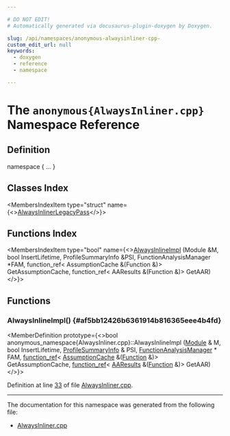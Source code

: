```yaml
---

# DO NOT EDIT!
# Automatically generated via docusaurus-plugin-doxygen by Doxygen.

slug: /api/namespaces/anonymous-alwaysinliner-cpp-
custom_edit_url: null
keywords:
  - doxygen
  - reference
  - namespace

---
```





# The `anonymous{AlwaysInliner.cpp}` Namespace Reference

<DoxygenPage pluginConfig={pluginConfig}>



## Definition

<CodeBlock>namespace &#123; ... &#125;</CodeBlock>

## Classes Index

<MembersIndex>

<MembersIndexItem
  type="struct"
  name={<><a href="/docs/api/structs/anonymous-namespace-alwaysinliner-cpp-/alwaysinlinerlegacypass">AlwaysInlinerLegacyPass</a></>}>
</MembersIndexItem>

</MembersIndex>

## Functions Index

<MembersIndex>

<MembersIndexItem
  type="bool"
  name={<><a href="#af5bb12426b6361914b816365eee4b4fd">AlwaysInlineImpl</a> (Module &amp;M, bool InsertLifetime, ProfileSummaryInfo &amp;PSI, FunctionAnalysisManager &#42;FAM, function&#95;ref&lt; AssumptionCache &amp;(Function &amp;)&gt; GetAssumptionCache, function&#95;ref&lt; AAResults &amp;(Function &amp;)&gt; GetAAR)</>}>
</MembersIndexItem>

</MembersIndex>


<SectionDefinition>

## Functions

### AlwaysInlineImpl() {#af5bb12426b6361914b816365eee4b4fd}

<MemberDefinition
  prototype={<>bool anonymous&#95;namespace&#123;AlwaysInliner.cpp&#125;::AlwaysInlineImpl (<a href="/docs/api/classes/llvm/module">Module</a> &amp; M, bool InsertLifetime, <a href="/docs/api/classes/llvm/profilesummaryinfo">ProfileSummaryInfo</a> &amp; PSI, <a href="/docs/api/namespaces/llvm/#adce09a5a0de0e3177eb00e932734af2f">FunctionAnalysisManager</a> &#42; FAM, <a href="/docs/api/classes/llvm/function-ref">function&#95;ref</a>&lt; <a href="/docs/api/classes/llvm/assumptioncache">AssumptionCache</a> &amp;(<a href="/docs/api/classes/llvm/function">Function</a> &amp;)&gt; GetAssumptionCache, <a href="/docs/api/classes/llvm/function-ref">function&#95;ref</a>&lt; <a href="/docs/api/classes/llvm/aaresults">AAResults</a> &amp;(<a href="/docs/api/classes/llvm/function">Function</a> &amp;)&gt; GetAAR)</>}>

Definition at line <a href="/docs/api/files/lib/lib/transforms/lib/transforms/ipo/alwaysinliner-cpp/#l00033">33</a> of file <a href="/docs/api/files/lib/lib/transforms/lib/transforms/ipo/alwaysinliner-cpp">AlwaysInliner.cpp</a>.
</MemberDefinition>

</SectionDefinition>

<hr/>

The documentation for this namespace was generated from the following file:

<ul>
<li><a href="/docs/api/files/lib/lib/transforms/lib/transforms/ipo/alwaysinliner-cpp">AlwaysInliner.cpp</a></li>
</ul>

</DoxygenPage>
